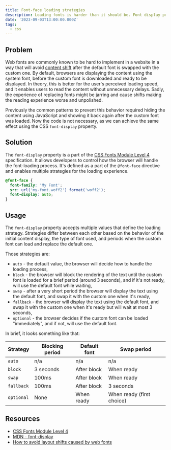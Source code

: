 ```yaml
---
title: Font-face loading strategies
description: Loading fonts is harder than it should be. Font display property makes it a bit more manageable.
date: '2023-09-03T13:00:00.000Z'
tags:
  - css
---
```


## Problem

Web fonts are commonly known to be hard to implement in a website in a way that will avoid [content shift](https://en.wikipedia.org/wiki/Flash_of_unstyled_content) after the default font is swapped with the custom one. By default, browsers are displaying the content using the system font, before the custom font is downloaded and ready to be displayed. In theory, this is better for the user's perceived loading speed, and it enables users to read the content without unnecessary delays. Sadly, the experience of replacing fonts might be jarring and cause shifts making the reading experience worse and unpolished.

Previously the common patterns to prevent this behavior required hiding the content using JavaScript and showing it back again after the custom font was loaded. Now the code is not necessary, as we can achieve the same effect using the CSS `font-display` property.

## Solution

The `font-display` property is a part of the [CSS Fonts Module Level 4](https://www.w3.org/TR/css-fonts-4/#font-display-desc) specification. It allows developers to control how the browser will handle the font-loading process. It's defined as a part of the `@font-face` directive and enables multiple strategies for the loading experience.

```css
@font-face {
  font-family: 'My Font';
  src: url('my-font.woff2') format('woff2');
  font-display: auto;
}
```
## Usage

The `font-display` property accepts multiple values that define the loading strategy. Strategies differ between each other based on the behavior of the initial content display, the type of font used, and periods when the custom font can load and replace the default one.

Those strategies are:
- `auto` - the default value, the browser will decide how to handle the loading process,
- `block` - the browser will block the rendering of the text until the custom font is loaded for a brief period (around 3 seconds), and if it's not ready, will use the default font while waiting,
- `swap` - after a very short period the browser will display the text using the default font, and swap it with the custom one when it's ready,
- `fallback` - the browser will display the text using the default font, and swap it with the custom one when it's ready but will wait at most 3 seconds,
- `optional` - the browser decides if the custom font can be loaded "immediately", and if not, will use the default font.

In brief, it looks something like that:

<table>
    <thead>
    <tr>
        <th>Strategy</th>
        <th>Blocking period</th>
        <th>Default font</th>
        <th>Swap period</th>
    </tr>
    </thead>
    <tbody>
    <tr>
        <td><code>auto</code></td>
        <td class="text-gray-400">n/a</td>
        <td class="text-gray-400">n/a</td>
        <td class="text-gray-400">n/a</td>
    </tr>
    <tr>
        <td><code>block</code></td>
        <td>3 seconds</td>
        <td>After block</td>
        <td>When ready</td>
    </tr>
    <tr>
        <td><code>swap</code></td>
        <td>100ms</td>
        <td>After block</td>
        <td>When ready</td>
    </tr>
    <tr>
        <td><code>fallback</code></td>
        <td>100ms</td>
        <td>After block</td>
        <td>3 seconds</td>
    </tr>
    <tr>
        <td><code>optional</code></td>
        <td>None</td>
        <td>When ready</td>
        <td>When ready (first choice)</td>
    </tr>
    </tbody>
</table>

## Resources

- [CSS Fonts Module Level 4](https://www.w3.org/TR/css-fonts-4/#font-display-desc)
- [MDN - font-display](https://developer.mozilla.org/en-US/docs/Web/CSS/@font-face/font-display)
- [How to avoid layout shifts caused by web fonts](https://simonhearne.com/2021/layout-shifts-webfonts/#prevent-layout-shifts-with-font-display)
